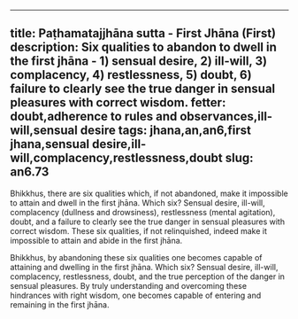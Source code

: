 ---
title: Paṭhamatajjhāna sutta - First Jhāna <span class="text-sm">(First)</span>
description: Six qualities to abandon to dwell in the first jhāna - 1) sensual desire, 2) ill-will, 3) complacency, 4) restlessness, 5) doubt, 6) failure to clearly see the true danger in sensual pleasures with correct wisdom.
fetter: doubt,adherence to rules and observances,ill-will,sensual desire
tags: jhana,an,an6,first jhana,sensual desire,ill-will,complacency,restlessness,doubt
slug: an6.73
----

Bhikkhus, there are six qualities which, if not abandoned, make it impossible to attain and dwell in the first jhāna. Which six? Sensual desire, ill-will, complacency (dullness and drowsiness), restlessness (mental agitation), doubt, and a failure to clearly see the true danger in sensual pleasures with correct wisdom. These six qualities, if not relinquished, indeed make it impossible to attain and abide in the first jhāna.

Bhikkhus, by abandoning these six qualities one becomes capable of attaining and dwelling in the first jhāna. Which six? Sensual desire, ill-will, complacency, restlessness, doubt, and the true perception of the danger in sensual pleasures. By truly understanding and overcoming these hindrances with right wisdom, one becomes capable of entering and remaining in the first jhāna.